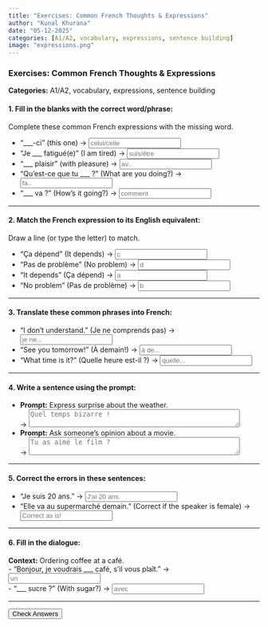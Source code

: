 ```yaml
---
title: "Exercises: Common French Thoughts & Expressions"
author: "Kunal Khurana"
date: "05-12-2025"
categories: [A1/A2, vocabulary, expressions, sentence building]
image: "expressions.png"
---
```



::: {.contenet-visisble when-profile="english"}


### **Exercises: Common French Thoughts & Expressions**  
**Categories:** A1/A2, vocabulary, expressions, sentence building  

#### **1. Fill in the blanks with the correct word/phrase:**  
Complete these common French expressions with the missing word.  

- "___-ci" (this one) → <input type="text" placeholder="celui/celle" oninput="checkAnswer(this, 'celui')"> <span style="margin-left:10px;"></span>  
- "Je ___ fatigué(e)" (I am tired) → <input type="text" placeholder="suis/être" oninput="checkAnswer(this, 'suis')"> <span style="margin-left:10px;"></span>  
- "___ plaisir" (with pleasure) → <input type="text" placeholder="av.." oninput="checkAnswer(this, 'avec')"> <span style="margin-left:10px;"></span>  
- "Qu'est-ce que tu ___ ?" (What are you doing?) → <input type="text" placeholder="fa.." oninput="checkAnswer(this, 'fais')"> <span style="margin-left:10px;"></span>  
- "___ va ?" (How’s it going?) → <input type="text" placeholder="comment" oninput="checkAnswer(this, 'comment ça')"> <span style="margin-left:10px;"></span>  

---

#### **2. Match the French expression to its English equivalent:**  
Draw a line (or type the letter) to match.  

- "Ça dépend" (It depends) → <input type="text" placeholder="c" oninput="checkAnswer(this, 'c')"> <span style="margin-left:10px;"></span>  
- "Pas de problème" (No problem) → <input type="text" placeholder="d" oninput="checkAnswer(this, 'd')"> <span style="margin-left:10px;"></span>  
- "It depends" (Ça dépend) → <input type="text" placeholder="a" oninput="checkAnswer(this, 'a')"> <span style="margin-left:10px;"></span>  
- "No problem" (Pas de problème) → <input type="text" placeholder="b" oninput="checkAnswer(this, 'b')"> <span style="margin-left:10px;"></span>  

---

#### **3. Translate these common phrases into French:**  
- "I don’t understand." (Je ne comprends pas) → <input type="text" placeholder="je ne..." oninput="checkAnswer(this, 'je ne comprends pas')"> <span style="margin-left:10px;"></span>  
- "See you tomorrow!" (À demain!) → <input type="text" placeholder="à de..." oninput="checkAnswer(this, 'à demain')"> <span style="margin-left:10px;"></span>  
- "What time is it?" (Quelle heure est-il ?) → <input type="text" placeholder="quelle..." oninput="checkAnswer(this, 'quelle heure est-il')"> <span style="margin-left:10px;"></span>  

---

#### **4. Write a sentence using the prompt:**  
- **Prompt:** Express surprise about the weather.  
  → <textarea placeholder="Quel temps bizarre !" rows="2" cols="50"></textarea>  
- **Prompt:** Ask someone’s opinion about a movie.  
  → <textarea placeholder="Tu as aimé le film ?" rows="2" cols="50"></textarea>  

---

#### **5. Correct the errors in these sentences:**  
- "Je suis 20 ans." → <input type="text" placeholder="J'ai 20 ans." oninput="checkAnswer(this, 'j\'ai 20 ans')"> <span style="margin-left:10px;"></span>  
- "Elle va au supermarché demain." (Correct if the speaker is female) → <input type="text" placeholder="Correct as is!" oninput="checkAnswer(this, 'correct as is')"> <span style="margin-left:10px;"></span>  

---

#### **6. Fill in the dialogue:**  
**Context:** Ordering coffee at a café.  
- "Bonjour, je voudrais ___ café, s’il vous plaît." → <input type="text" placeholder="un" oninput="checkAnswer(this, 'un')">  
- "___ sucre ?" (With sugar?) → <input type="text" placeholder="avec" oninput="checkAnswer(this, 'avec')">  

---

<button onclick="checkAllAnswers()">Check Answers</button>  

<script>  
function checkAnswer(input, correctAnswer) {  
    const feedback = input.nextElementSibling;  
    if (input.value.trim().toLowerCase() === correctAnswer.toLowerCase()) {  
        feedback.textContent = "✓ Correct!";  
        feedback.style.color = "green";  
    } else if (input.value.trim()) {  
        feedback.textContent = "✗ Try again!";  
        feedback.style.color = "red";  
    }  
}  

function checkAllAnswers() {  
    document.querySelectorAll('input[type="text"]').forEach(input => {  
        const correct = input.getAttribute('oninput').match(/'([^']+)'/)[1];  
        checkAnswer(input, correct);  
    });  
}  
</script>  

:::
